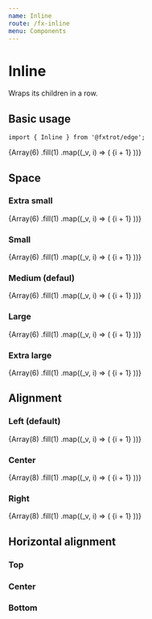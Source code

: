 ```yaml
---
name: Inline
route: /fx-inline
menu: Components
---
```



# Inline

Wraps its children in a row.

## Basic usage

```tsx
import { Inline } from '@fxtrot/edge';
```

<Playground>
  <Box p="m" style={{ width: '350px' }}>
    <Inline>
      {Array(6)
        .fill(1)
        .map((_v, i) => (
          <Placeholder key={i} height={50} width={50}>
            {i + 1}
          </Placeholder>
        ))}
    </Inline>
  </Box>
</Playground>

## Space

### Extra small

<Playground>
  <Box p="m" style={{ width: '350px' }}>
    <Inline space="xs">
      {Array(6)
        .fill(1)
        .map((_v, i) => (
          <Placeholder key={i} height={50} width={50}>
            {i + 1}
          </Placeholder>
        ))}
    </Inline>
  </Box>
</Playground>

### Small

<Playground>
  <Box p="m" style={{ width: '350px' }}>
    <Inline space="s">
      {Array(6)
        .fill(1)
        .map((_v, i) => (
          <Placeholder key={i} height={50} width={50}>
            {i + 1}
          </Placeholder>
        ))}
    </Inline>
  </Box>
</Playground>

### Medium (defaul)

<Playground>
  <Box p="m" style={{ width: '350px' }}>
    <Inline space="m">
      {Array(6)
        .fill(1)
        .map((_v, i) => (
          <Placeholder key={i} height={50} width={50}>
            {i + 1}
          </Placeholder>
        ))}
    </Inline>
  </Box>
</Playground>

### Large

<Playground>
  <Box p="m" style={{ width: '350px' }}>
    <Inline space="l">
      {Array(6)
        .fill(1)
        .map((_v, i) => (
          <Placeholder key={i} height={50} width={50}>
            {i + 1}
          </Placeholder>
        ))}
    </Inline>
  </Box>
</Playground>

### Extra large

<Playground>
  <Box p="m" style={{ width: '350px' }}>
    <Inline space="xl">
      {Array(6)
        .fill(1)
        .map((_v, i) => (
          <Placeholder key={i} height={50} width={50}>
            {i + 1}
          </Placeholder>
        ))}
    </Inline>
  </Box>
</Playground>

## Alignment

### Left (default)

<Playground>
  <Box p="m" style={{ backgroundColor: 'var(--gray-100)', width: '350px' }}>
    <Inline align="left">
      {Array(8)
        .fill(1)
        .map((_v, i) => (
          <Placeholder key={i} height={50} width={50}>
            {i + 1}
          </Placeholder>
        ))}
    </Inline>
  </Box>
</Playground>

### Center

<Playground>
  <Box p="m" style={{ backgroundColor: 'var(--gray-100)', width: '350px' }}>
    <Inline align="center">
      {Array(8)
        .fill(1)
        .map((_v, i) => (
          <Placeholder key={i} height={50} width={50}>
            {i + 1}
          </Placeholder>
        ))}
    </Inline>
  </Box>
</Playground>

### Right

<Playground>
  <Box p="m" style={{ backgroundColor: 'var(--gray-100)', width: '350px' }}>
    <Inline align="right">
      {Array(8)
        .fill(1)
        .map((_v, i) => (
          <Placeholder key={i} height={50} width={50}>
            {i + 1}
          </Placeholder>
        ))}
    </Inline>
  </Box>
</Playground>

## Horizontal alignment

### Top

<Playground>
  <Box style={{ backgroundColor: 'var(--gray-100)' }}>
    <Inline alignY="top">
      <Placeholder height={40} width={48} />
      <Placeholder height={100} width={48} />
      <Placeholder height={60} width={48} />
    </Inline>
  </Box>
</Playground>

### Center

<Playground>
  <Box style={{ backgroundColor: 'var(--gray-100)' }}>
    <Inline alignY="center">
      <Placeholder height={40} width={48} />
      <Placeholder height={100} width={48} />
      <Placeholder height={60} width={48} />
    </Inline>
  </Box>
</Playground>

### Bottom

<Playground>
  <Box style={{ backgroundColor: 'var(--gray-100)' }}>
    <Inline alignY="bottom">
      <Placeholder height={40} width={48} />
      <Placeholder height={100} width={48} />
      <Placeholder height={60} width={48} />
    </Inline>
  </Box>
</Playground>
